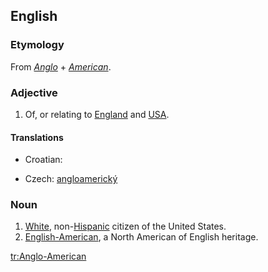 ==English==
{{wikipedia}}

===Etymology===
From ''[[Anglo]]'' + ''[[American]]''.

===Adjective===
{{en-adj|pos=[[Anglo]]-[[American]]|-}}

# Of, or relating to [[England]] and [[USA]].

====Translations====
{{trans-top|of relating to England and USA}}
* Croatian: {{t-|hr|angloamerički}}
{{trans-mid}}
* Czech: [[angloamerický]] {{m}}
{{trans-bottom}}

===Noun===
{{en-noun|sg=[[Anglo]]-[[American]]}}

# [[white|White]], non-[[Hispanic]] citizen of the United States.
# [[English-American]], a North American of English heritage.

[[tr:Anglo-American]]